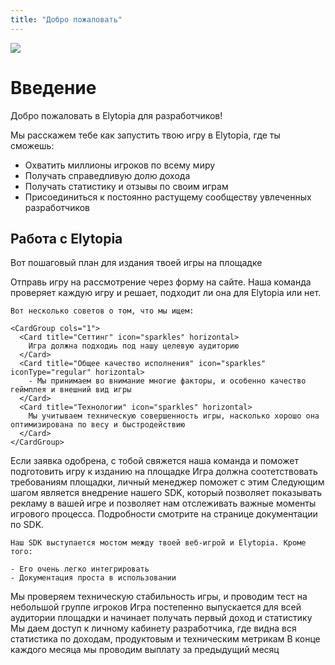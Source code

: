 ```yaml
---
title: "Добро пожаловать"
---
```


<img
  className="rounded-xl"
  noZoom={true}
  src="/images/preview.png"
/>

# Введение

Добро пожаловать в Elytopia для разработчиков\!

Мы расскажем тебе как запустить твою игру в Elytopia, где ты сможешь:

- Охватить миллионы игроков по всему миру
- Получать справедливую долю дохода
- Получать статистику и отзывы по своим играм
- Присоединиться к постоянно растущему сообществу увлеченных разработчиков

## Работа с Elytopia

Вот пошаговый план для издания твоей игры на площадке

<Steps>
  <Step title="Отправить заявку на издание" iconType="regular" stepNumber={1}>
    Отправь игру на рассмотрение через форму на сайте. Наша команда проверяет каждую игру и решает, подходит ли она для Elytopia или нет.

    Вот несколько советов о том, что мы ищем:

    <CardGroup cols="1">
      <Card title="Сеттинг" icon="sparkles" horizontal>
        Игра должна подходиь под нашу целевую аудиторию
      </Card>
      <Card title="Общее качество исполнения" icon="sparkles" iconType="regular" horizontal>
        - Мы принимаем во внимание многие факторы, и особенно качество геймплея и внешний вид игры
      </Card>
      <Card title="Технологии" icon="sparkles" horizontal>
        Мы учитываем техническую совершенность игры, насколько хорошо она оптимизирована по весу и быстродействию
      </Card>
    </CardGroup>
  </Step>
  <Step title="Получить одобрение и личного менеджера">
    Если заявка одобрена, с тобой свяжется наша команда и поможет подготовить игру к изданию на площадке 
  </Step>
  <Step title="Соблюсти требования площадки">
    Игра должна соотетствовать требованиям площадки, личный менеджер поможет с этим 
  </Step>
  <Step title="Интегрировать SDK">
    Следующим шагом является внедрение нашего SDK, который позволяет показывать рекламу в вашей игре и позволяет нам отслеживать важные моменты игрового процесса. Подробности смотрите на странице документации по SDK. 

    Наш SDK выступается мостом между твоей веб-игрой и Elytopia. Кроме того:

    - Его очень легко интегрировать
    - Документация проста в использовании
  </Step>
  <Step title="Технический релиз">
    Мы проверяем техническую стабильность игры, и проводим тест на небольшой группе игроков
  </Step>
  <Step title="Глобальный релиз">
    Игра постепенно выпускается для всей аудитории площадки и начинает получать первый доход и статистику
  </Step>
  <Step title="Дешборд разработчика">
    Мы даем доступ к личному кабинету разработчика, где видна вся статистика по доходам, продуктовым и техническим метрикам
  </Step>
  <Step title="Первая выплата!">
    В конце каждого месяца мы проводим выплату за предыдущий месяц
  </Step>
</Steps>
